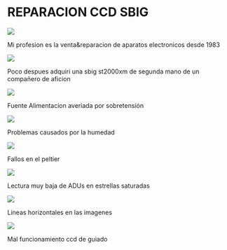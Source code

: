 # REPARACION CCD SBIG

<img src="https://astroccd.files.wordpress.com/2020/11/msaico-1.jpg" />

Mi profesion es la venta&amp;reparacion de aparatos electronicos desde 1983

<img src="https://astroccd.files.wordpress.com/2020/11/cb245.jpg" />

Poco despues adquiri una sbig st2000xm de segunda mano de un compañero de aficion

<img src="https://astroccd.files.wordpress.com/2020/12/20201002_104339.jpg" />

Fuente Alimentacion averiada por sobretensión

<img src="https://astroccd.files.wordpress.com/2020/12/20200522_184920.jpg?w=978" />

Problemas causados por la humedad

<img src="https://astroccd.files.wordpress.com/2020/12/20200603_110317.jpg" />

Fallos en el peltier

<img src="https://astroccd.files.wordpress.com/2020/12/cuentas.jpg?w=1024" />

Lectura muy baja de ADUs en estrellas saturadas

<img src="https://astroccd.files.wordpress.com/2020/12/img-20200425-wa0014.jpg" />

Lineas horizontales en las imagenes

<img src="https://astroccd.files.wordpress.com/2020/12/guiado.jpg" />

Mal funcionamiento ccd de guiado